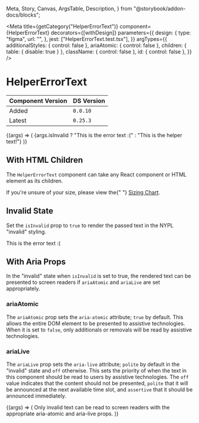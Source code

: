   Meta,
  Story,
  Canvas,
  ArgsTable,
  Description,
} from "@storybook/addon-docs/blocks";


<Meta
  title={getCategory("HelperErrorText")}
  component={HelperErrorText}
  decorators={[withDesign]}
  parameters={{
    design: {
      type: "figma",
      url: "",
    },
    jest: ["HelperErrorText.test.tsx"],
  }}
  argTypes={{
    additionalStyles: { control: false },
    ariaAtomic: { control: false },
    children: { table: { disable: true } },
    className: { control: false },
    id: { control: false },
  }}
/>

# HelperErrorText

| Component Version | DS Version |
| ----------------- | ---------- |
| Added             | `0.0.10`   |
| Latest            | `0.25.3`   |

<Description of={HelperErrorText} />

<Canvas withToolbar>
  <Story
    name="Basic with Controls"
    args={{
      ariaLive: "polite",
      isInvalid: false,
    }}
    argTypes={{
      ariaAtomic: {
        table: {
          defaultValue: { summary: true },
        },
      },
      ariaLive: {
        table: {
          defaultValue: { summary: "polite" },
        },
      },
      isInvalid: {
        table: {
          defaultValue: { summary: false },
        },
      },
    }}
  >
    {(args) => (
      <HelperErrorText {...args}>
        {args.isInvalid
          ? "This is the error text :("
          : "This is the helper text!"}
      </HelperErrorText>
    )}
  </Story>
</Canvas>

<ArgsTable story="Basic with Controls" />

## With HTML Children

The `HelperErrorText` component can take any React component or HTML element as
its children.

<Canvas>
  <Story name="With HTML Children">
    <HelperErrorText>
      If you're unsure of your size, please view the{" "}
      <a href="#sizing-chart">Sizing Chart</a>.
    </HelperErrorText>
  </Story>
</Canvas>

## Invalid State

Set the `isInvalid` prop to `true` to render the passed text in the
NYPL "invalid" styling.

<Canvas>
  <Story name="Invalid State">
    <HelperErrorText isInvalid>This is the error text :(</HelperErrorText>
  </Story>
</Canvas>

## With Aria Props

In the "invalid" state when `isInvalid` is set to true, the rendered text can be
presented to screen readers if `ariaAtomic` and `ariaLive` are set appropriately.

### ariaAtomic

The `ariaAtomic` prop sets the `aria-atomic` attribute; `true` by default. This
allows the entire DOM element to be presented to assistive technologies. When it
is set to `false`, only additionals or removals will be read by assistive
technologies.

### ariaLive

The `ariaLive` prop sets the `aria-live` attribute; `polite` by default in the
"invalid" state and `off` otherwise. This sets the priority of when the text in
this component should be read to users by assistive technologies. The `off` value
indicates that the content should not be presented, `polite` that it will be
announced at the next available time slot, and `assertive` that it should be
announced immediately.

<Canvas>
  <Story
    name="With Aria Props"
    args={{
      ariaAtomic: true,
      ariaLive: "polite",
      isInvalid: true,
    }}
  >
    {(args) => (
      <HelperErrorText {...args}>
        Only invalid text can be read to screen readers with the appropriate
        aria-atomic and aria-live props.
      </HelperErrorText>
    )}
  </Story>
</Canvas>
